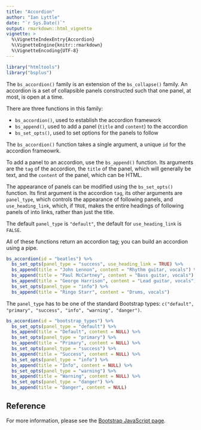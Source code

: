 ```yaml
---
title: "Accordion"
author: "Ian Lyttle"
date: "`r Sys.Date()`"
output: rmarkdown::html_vignette
vignette: >
  %\VignetteIndexEntry{Accordion}
  %\VignetteEngine{knitr::rmarkdown}
  %\VignetteEncoding{UTF-8}
---
```


```r
library("htmltools")
library("bsplus")
```

The `bs_accordion()` family is an extension of the `bs_collapse()` family. An accordion is a set of collapsible panels constructed such that one panel, at most, is open at a time.

There are three functions in this family:

- `bs_accordion()`, used to establish the accordion framework
- `bs_append()`, used to add a panel (`title` and `content`) to the accordion
- `bs_set_opts()`, used to set options for the panels to follow

The `bs_accordion()` function takes a single argument, a unique `id` for the accordion frameowrk.

To add a panel to an accordion, use the `bs_append()` function. Its arguments are the `tag` of the accordion, the `title` of the panel, which will generally be text, and the `content` of the panel, which can be HTML.

The appearance of panels can be modified using the `bs_set_opts()` function. Its first argument is the accordion `tag`, its other arguments are `panel_type`, which controls the appearance of following panels, and `use_heading_link`, which, if `TRUE`, makes the entire headings of following panels of into links, rather than just the title. 

The default `panel_type` is `"default"`, the default for `use_heading_link` is `FALSE`.

All of these functions return an accordion tag; you can build an accordion using a pipe.

```r
bs_accordion(id = "beatles") %>%
  bs_set_opts(panel_type = "success", use_heading_link = TRUE) %>%
  bs_append(title = "John Lennon", content = "Rhythm guitar, vocals") %>%
  bs_append(title = "Paul McCartney", content = "Bass guitar, vocals") %>%
  bs_append(title = "George Harrison", content = "Lead guitar, vocals") %>%
  bs_set_opts(panel_type = "info") %>%
  bs_append(title = "Ringo Starr", content = "Drums, vocals") 
```

The `panel_type` has to be one of the standard Bootstrap types: `c("default", "primary", "success", "info", "warning", "danger")`.

```r
bs_accordion(id = "bootstrap_types") %>%
  bs_set_opts(panel_type = "default") %>%
  bs_append(title = "Default", content = NULL) %>%
  bs_set_opts(panel_type = "primary") %>%
  bs_append(title = "Primary", content = NULL) %>%
  bs_set_opts(panel_type = "success") %>%
  bs_append(title = "Success", content = NULL) %>%
  bs_set_opts(panel_type = "info") %>%
  bs_append(title = "Info", content = NULL) %>%
  bs_set_opts(panel_type = "warning") %>%
  bs_append(title = "Warning", content = NULL) %>%
  bs_set_opts(panel_type = "danger") %>%
  bs_append(title = "Danger", content = NULL)
```

## Reference

For more information, please see the [Bootstrap JavaScript page](http://getbootstrap.com/javascript/##collapse-example-accordion).

